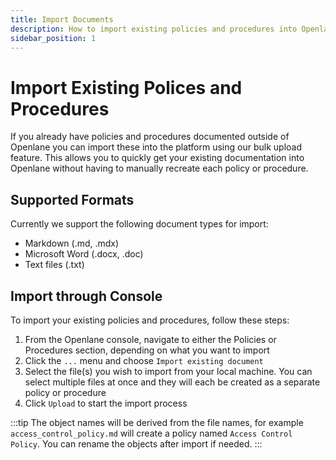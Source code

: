 ```yaml
---
title: Import Documents
description: How to import existing policies and procedures into Openlane
sidebar_position: 1
---
```


# Import Existing Polices and Procedures

If you already have policies and procedures documented outside of Openlane you can import these into the platform using our bulk upload feature. This allows you to quickly get your existing documentation into Openlane without having to manually recreate each policy or procedure.

## Supported Formats

Currently we support the following document types for import:

- Markdown (.md, .mdx)
- Microsoft Word (.docx, .doc)
- Text files (.txt)


## Import through Console

To import your existing policies and procedures, follow these steps:

1. From the Openlane console, navigate to either the Policies or Procedures section, depending on what you want to import
1. Click the `...` menu and choose `Import existing document`
1. Select the file(s) you wish to import from your local machine. You can select multiple files at once and they will each be created as a separate policy or procedure
1. Click `Upload` to start the import process

:::tip
The object names will be derived from the file names, for example `access_control_policy.md` will create a policy named `Access Control Policy`. You can rename the objects after import if needed.
:::
